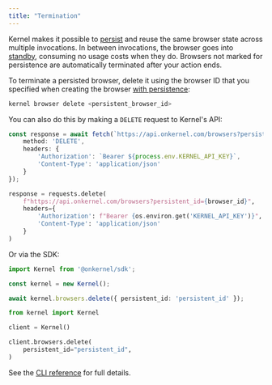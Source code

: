 ```yaml
---
title: "Termination"
---
```


Kernel makes it possible to [persist](/launch/browser-persistence) and reuse the same browser state across multiple invocations. In between invocations, the browser goes into [standby](/launch/browser-standby), consuming no usage costs when they do. Browsers not marked for persistence are automatically terminated after your action ends.

To terminate a persisted browser, delete it using the browser ID that you specified when creating the browser [with persistence](/launch/browser-persistence):

```bash
kernel browser delete <persistent_browser_id>
```

You can also do this by making a `DELETE` request to Kernel's API:
<CodeGroup>

```typescript Typescript/Javascript
const response = await fetch(`https://api.onkernel.com/browsers?persistent_id=${browserId}`, {
    method: 'DELETE',
    headers: {
        'Authorization': `Bearer ${process.env.KERNEL_API_KEY}`,
        'Content-Type': 'application/json'
    }
});
```
```python Python
response = requests.delete(
    f"https://api.onkernel.com/browsers?persistent_id={browser_id}",
    headers={
        'Authorization': f"Bearer {os.environ.get('KERNEL_API_KEY')}",
        'Content-Type': 'application/json'
    }
)
```
</CodeGroup>

Or via the SDK:
<CodeGroup>
```typescript Typescript/Javascript
import Kernel from '@onkernel/sdk';

const kernel = new Kernel();

await kernel.browsers.delete({ persistent_id: 'persistent_id' });
```

```python Python
from kernel import Kernel

client = Kernel()

client.browsers.delete(
    persistent_id="persistent_id",
)
```
</CodeGroup>

See the [CLI reference](/reference/cli) for full details.

